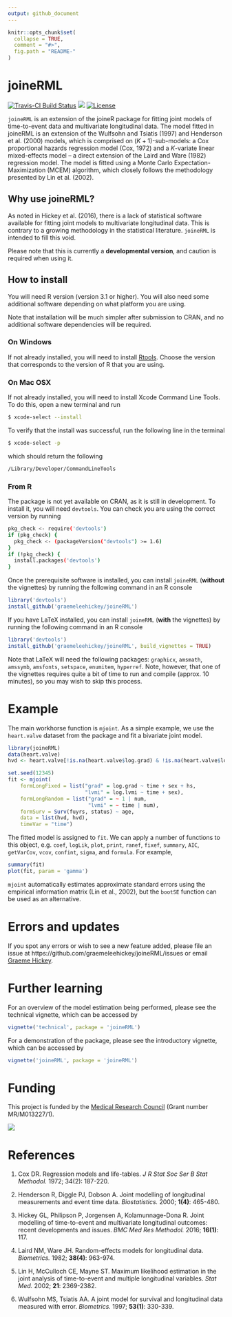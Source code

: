 ```yaml
---
output: github_document
---
```


<!-- README.md is generated from README.Rmd. Please edit that file -->

```r
knitr::opts_chunk$set(
  collapse = TRUE,
  comment = "#>",
  fig.path = "README-"
)
```

# joineRML

[![Travis-CI Build Status](https://travis-ci.org/graemeleehickey/joineRML.svg?branch=master)](https://travis-ci.org/graemeleehickey/joineRML)
[![](http://www.r-pkg.org/badges/version/joineRML)](http://www.r-pkg.org/pkg/joineRML)
[![License](http://img.shields.io/badge/license-GPL%20%28%3E=%202%29-brightgreen.svg?style=flat)](http://www.gnu.org/licenses/gpl-2.0.html)

`joineRML` is an extension of the joineR package for fitting joint models of time-to-event data and multivariate longitudinal data. The model fitted in joineRML is an extension of the Wulfsohn and Tsiatis (1997) and Henderson et al. (2000) models, which is comprised on $(K+1)$-sub-models: a Cox proportional hazards regression model (Cox, 1972) and a $K$-variate linear mixed-effects model -- a direct extension of the Laird and Ware (1982) regression model. The model is fitted using a Monte Carlo Expectation-Maximization (MCEM) algorithm, which closely follows the methodology presented by Lin et al. (2002).

## Why use joineRML?

As noted in Hickey et al. (2016), there is a lack of statistical software available for fitting joint models to multivariate longitudinal data. This is contrary to a growing methodology in the statistical literature. `joineRML` is intended to fill this void.

Please note that this is currently a **developmental version**, and caution is required when using it.

## How to install

You will need R version (version 3.1 or higher). You will also need some additional software depending on what platform you are using.

Note that installation will be much simpler after submission to CRAN, and no additional software dependencies will be required.

### On Windows

If not already installed, you will need to install [Rtools](https://cran.r-project.org/bin/windows/Rtools/). Choose the version that corresponds to the version of R that you are using.

### On Mac OSX

If not already installed, you will need to install Xcode Command Line Tools. To do this, open a new terminal and run

```bash
$ xcode-select --install
```

To verify that the install was successful, run the following line in the terminal

```bash
$ xcode-select -p
```

which should return the following

```bash
/Library/Developer/CommandLineTools
```

### From R

The package is not yet available on CRAN, as it is still in development. To install it, you will need `devtools`. You can check you are using the correct version by running

```bash
pkg_check <- require('devtools')
if (pkg_check) {
  pkg_check <- (packageVersion("devtools") >= 1.6)
}
if (!pkg_check) {
  install.packages('devtools')
}
```

Once the prerequisite software is installed, you can install `joineRML` (**without** the vignettes) by running the following command in an R console

```r
library('devtools')
install_github('graemeleehickey/joineRML')
```

If you have LaTeX installed, you can install `joineRML` (**with** the vignettes) by running the following command in an R console

```r
library('devtools')
install_github('graemeleehickey/joineRML', build_vignettes = TRUE)
```

Note that LaTeX will need the following packages: `graphicx`, `amsmath`, `amssymb`, `amsfonts`, `setspace`, `enumitem`, `hyperref`. Note, however, that one of the vignettes requires quite a bit of time to run and compile (approx. 10 minutes), so you may wish to skip this process.

# Example

The main workhorse function is `mjoint`. As a simple example, we use the `heart.valve` dataset from the package and fit a bivariate joint model.

```r
library(joineRML)
data(heart.valve)
hvd <- heart.valve[!is.na(heart.valve$log.grad) & !is.na(heart.valve$log.lvmi), ]

set.seed(12345)
fit <- mjoint(
    formLongFixed = list("grad" = log.grad ~ time + sex + hs,
                         "lvmi" = log.lvmi ~ time + sex),
    formLongRandom = list("grad" = ~ 1 | num,
                          "lvmi" = ~ time | num),
    formSurv = Surv(fuyrs, status) ~ age,
    data = list(hvd, hvd),
    timeVar = "time")
```

The fitted model is assigned to `fit`. We can apply a number of functions to this object, e.g. `coef`, `logLik`, `plot`, `print`, `ranef`, `fixef`, `summary`, `AIC`, `getVarCov`, `vcov`, `confint`, `sigma`, and `formula`. For example,

```r
summary(fit)
plot(fit, param = 'gamma')
```

`mjoint` automatically estimates approximate standard errors using the empirical information matrix (Lin et al., 2002), but the `bootSE` function can be used as an alternative.

# Errors and updates

If you spot any errors or wish to see a new feature added, please file an issue at https://github.com/graemeleehickey/joineRML/issues or email [Graeme Hickey](mailto:graeme.hickey@liverpool.ac.uk).

# Further learning

For an overview of the model estimation being performed, please see the technical vignette, which can be accessed by

```r
vignette('technical', package = 'joineRML')
```

For a demonstration of the package, please see the introductory vignette, which can be accessed by

```r
vignette('joineRML', package = 'joineRML')
```

# Funding

This project is funded by the [Medical Research Council](http://www.mrc.ac.uk) (Grant number MR/M013227/1).

![](http://www.mrc.ac.uk/mrc/includes/themes/MRC/images/template/desktop/logo.png)

# References

1. Cox DR. Regression models and life-tables. *J R Stat Soc Ser B Stat Methodol.* 1972; 34(2): 187-220.

2. Henderson R, Diggle PJ, Dobson A. Joint modelling of longitudinal measurements and event time data. *Biostatistics.* 2000; **1(4)**: 465-480.

3. Hickey GL, Philipson P, Jorgensen A, Kolamunnage-Dona R. Joint modelling of time-to-event and multivariate longitudinal outcomes: recent developments and issues. *BMC Med Res Methodol.* 2016; **16(1)**: 117.

4. Laird NM, Ware JH. Random-effects models for longitudinal data. *Biometrics.* 1982; **38(4)**: 963-974.

5. Lin H, McCulloch CE, Mayne ST. Maximum likelihood estimation in the joint analysis of time-to-event and multiple longitudinal variables. *Stat Med.* 2002; **21**: 2369-2382.

6. Wulfsohn MS, Tsiatis AA. A joint model for survival and longitudinal data measured with error. *Biometrics.* 1997; **53(1)**: 330-339.
